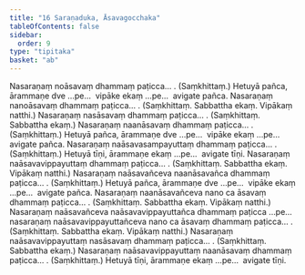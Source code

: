 ```yaml
---
title: "16 Saraṇaduka, Āsavagocchaka"
tableOfContents: false
sidebar:
  order: 9
type: "tipitaka"
basket: "ab"
---
```



<DynamicBreadcrumb />

<Division number="47">

<Paragraph number="158">
Nasaraṇaṃ noāsavaṃ dhammaṃ paṭicca… . (Saṃkhittaṃ.) Hetuyā pañca, ārammaṇe dve …pe…  vipāke ekaṃ …pe…  avigate pañca.
</Paragraph>

<Paragraph number="159">
Nasaraṇaṃ nanoāsavaṃ dhammaṃ paṭicca… . (Saṃkhittaṃ. Sabbattha ekaṃ. Vipākaṃ natthi.)
</Paragraph>

<Paragraph number="160">
Nasaraṇaṃ nasāsavaṃ dhammaṃ paṭicca… . (Saṃkhittaṃ. Sabbattha ekaṃ.)
</Paragraph>

<Paragraph number="161">
Nasaraṇaṃ naanāsavaṃ dhammaṃ paṭicca… . (Saṃkhittaṃ.) Hetuyā pañca, ārammaṇe dve …pe…  vipāke ekaṃ …pe…  avigate pañca.
</Paragraph>

<Paragraph number="162">
Nasaraṇaṃ naāsavasampayuttaṃ dhammaṃ paṭicca… . (Saṃkhittaṃ.) Hetuyā tīṇi, ārammaṇe ekaṃ …pe…  avigate tīṇi.
</Paragraph>

<Paragraph number="163">
Nasaraṇaṃ naāsavavippayuttaṃ dhammaṃ paṭicca… . (Saṃkhittaṃ. Sabbattha ekaṃ. Vipākaṃ natthi.)
</Paragraph>

<Paragraph number="164">
Nasaraṇaṃ naāsavañceva naanāsavañca dhammaṃ paṭicca… . (Saṃkhittaṃ.) Hetuyā pañca, ārammaṇe dve …pe…  vipāke ekaṃ …pe…  avigate pañca.
</Paragraph>

<Paragraph number="165">
Nasaraṇaṃ naanāsavañceva nano ca āsavaṃ dhammaṃ paṭicca… . (Saṃkhittaṃ. Sabbattha ekaṃ. Vipākaṃ natthi.)
</Paragraph>

<Paragraph number="166">
Nasaraṇaṃ naāsavañceva naāsavavippayuttañca dhammaṃ paṭicca …pe…  nasaraṇaṃ naāsavavippayuttañceva nano ca āsavaṃ dhammaṃ paṭicca… . (Saṃkhittaṃ. Sabbattha ekaṃ. Vipākaṃ natthi.)
</Paragraph>

<Paragraph number="167">
Nasaraṇaṃ naāsavavippayuttaṃ nasāsavaṃ dhammaṃ paṭicca… . (Saṃkhittaṃ. Sabbattha ekaṃ.)
</Paragraph>

<Paragraph number="168">
Nasaraṇaṃ naāsavavippayuttaṃ naanāsavaṃ dhammaṃ paṭicca… . (Saṃkhittaṃ.) Hetuyā tīṇi, ārammaṇe ekaṃ …pe…  avigate tīṇi.
</Paragraph>
</Division>